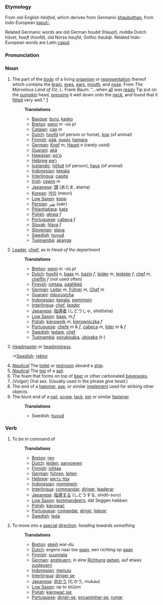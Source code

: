 ===Etymology===

From old-English ''h&ecirc;afod'', which derives from Germanic [[khaubuthan]], from indo-European [[kaput-]].

Related Germanic words are old German ''houbit'' (Haupt), middle Dutch ''h&ocirc;vet'', ''hoeft'' (hoofd), old Norse ''haufi&eth;'', Gothic ''haubi&thorn;''. Related Indo-European words are Latin [[caput]].

===Pronunciation===

===Noun===

# The part of the [[body]] of a living [[organism]] or [[representation]] thereof which contains the [[brain]], [[eye]]s, [[ear|ears]], [[mouth]], and [[nose]].  From ''The Marvelous Land of Oz'', L. Frank Baum: "...when [[all]] was [[ready]] Tip put on the [[pumpkin]] head, [[press|pressing]] it well down onto the [[neck]], and found that it [[fit|fitted]] very well." [http://www.literature.org/authors/baum-l-frank/the-marvelous-land-of-oz/chapter-01.html]
#:
#:'''Translations'''
#:*[[Basque]]: [[buru]], [[kasko]]
#:*[[Breton]]: [[penn]] ''m'' -où ''pl''
#:*[[Catalan]]: [[cap]] ''m''
#:*[[Dutch]]: [[hoofd]] (of person or horse), [[kop]] (of animal)
#:*[[Finnish]]: [[pää]], [[nuppi]], [[hamara]]
#:*[[German]]: [[Kopf]] ''m'', [[Haupt]] ''n'' (rarely used)
#:*[[Guaraní]]: [[akã]]
#:*[[Hawaiian]]: [[poʻo]]
#:*[[Hebrew]] [[ראש]]
#:*[[Icelandic]]: [[höfuð]] (of person), [[haus]] (of animal) 
#:*[[Indonesian]]: [[kepala]]
#:*[[Interlingua]]: [[capite]]
#:*[[Irish]]: [[ceann]] ''m''
#:*[[Japanese]]: [[頭]] (あたま, atama)
#:*[[Korean]]: [[머리]] (meori)
#:*[[Low Saxon]]: [[kopp]]
#:*[[Persian]]: [[سَر]] (sær)
#:*[[Pitjantjatjara]]: [[kata]]
#:*[[Polish]]: [[głowa]] ''f''
#:*[[Portuguese]]: [[cabeça]] ''f''
#:*[[Slovak]]: [[hlava]] ''f''
#:*[[Slovenian]]: [[glava]]
#:*[[Swedish]]: [[huvud]]
#:*[[Tupinambá]]: [[akanga]]
#:
# [[Leader]], [[chief]], as in ''Head of the department''
#:
#:'''Translations'''
#:*[[Breton]]: [[penn]] ''m'' -où ''pl''
#:*[[Dutch]]: [[hoofd]] ''n'', [[baas]] ''m'', [[bazin]] ''f'', [[leider]] ''m'', [[leidster]] ''f'', [[chef]] ''m'', [[cheffin]] ''f'' (not used often)
#:*[[Finnish]]: [[johtaja]], [[päällikkö]]
#:*[[German]]: [[Leiter]] ''m'', [[Führer]] ''m'', [[Chef]] ''m''
#:*[[Guaraní]]: [[mburuvicha]]
#:*[[Indonesian]]: [[kepala]], [[pimpin|pemimpin]]
#:*[[Interlingua]]: ''[[chef]]'', ''[[leader]]''
#:*[[Japanese]]: [[指導者]] (しどうしゃ, shidōsha)
#:*[[Low Saxon]]: [[baas]], ''m'',''f''
#:*[[Polish]]: [[kierownik]] ''m'', [[kierowniczka]] ''f''
#:*[[Portuguese]]: [[chefe]] ''m'' & ''f'', [[cabeça]] ''m'', [[líder]] ''m'' & ''f''
#:*[[Swedish]]: [[ledare]], [[chef]]
#:*[[Tupinambá]]: [[porubixaba]], [[ubixaba]] (t-)
# [[Headmaster]] or [[headmistress]].
#:*[[Swedish]]: [[rektor]]
# ''[[Nautical terminology|Nautical]]'' The [[toilet]] or [[restroom]] aboard a [[ship]].
# ''[[Nautical terminology|Nautical]]'' The [[top]] of a [[sail]].
# The foam that forms on top of [[beer]] or other carbonated [[beverage]]s.
# (''Vulgar'') Oral sex.  (Usually used in the phrase ''give head.'')
# The end of a [[hammer]], [[axe]], or similar [[implement]] used for striking other objects.
# The blunt end of a [[nail]], [[screw]], [[tack]], [[pin]] or similar [[fastener]].
#:'''Translations'''
#:*Swedish: [[huvud]]

===Verb===
# To be in command of
#:
#:'''Translations'''
#:*[[Breton]]: [[ren]]
#:*[[Dutch]]: [[leiden]], [[aanvoeren]] 
#:*[[Finnish]]: [[johtaa]]
#:*[[German]]: [[führen]], [[leiten]] 
#:*[[Hebrew]]: [[עמד בראש]]
#:*[[Indonesian]]: [[pimpin|memimpin]]
#:*[[Interlingua]]: [[commandar]], [[diriger]], [[leaderar]]
#:*[[Japanese]]: [[指導する]] (しどうする, shidō-suru)
#:*[[Low Saxon]]: [[kommandeern]], dat Seggen hebben
#:*[[Polish]]: [[kierować]]
#:*[[Portuguese]]: [[comandar]], [[dirigir]], [[liderar]]
#:*[[Swedish]]: [[leda]]
#:
# To move into a [[special]] [[direction]]. ''heading towards something''
#:'''Translations'''
#:*[[Breton]]: [[skeiñ]] war-du
#:*[[Dutch]]: ergens naar toe [[gaan]], een richting op [[gaan]]
#:*[[Finnish]]: [[suunnata]]
#:*[[German]]: [[ansteuern]], in eine [[Richtung]] [[gehen]], auf etwas [[zusteuern]]
#:*[[Indonesian]]: [[tuju|menuju]]
#:*[[Interlingua]]: [[diriger se]]
#:*[[Japanese]]: [[向かう]] (むかう, mukau)
#:*[[Low Saxon]]: op to stüürn
#:*[[Polish]]: [[kierować się]]
#:*[[Portuguese]]: [[dirigir-se]], [[encaminhar-se]], [[rumar]]